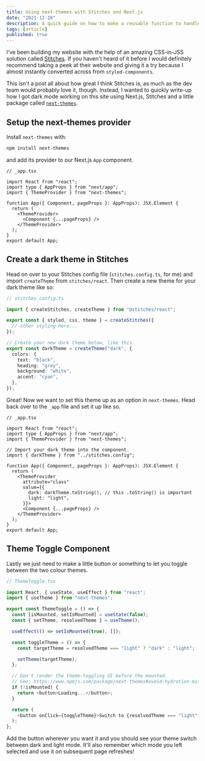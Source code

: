 ```yaml
---
title: Using next-themes with Stitches and Next.js
date: "2021-12-18"
description: A quick guide on how to make a reusable function to handle media queries.
tags: [article]
published: true
---
```


I've been building my website with the help of an amazing CSS-in-JSS solution called [Stitches](https://stitches.dev). If you haven't heard of it before I would definitely recommend taking a peek at their website and giving it a try because I almost instantly converted across from `styled-components`.

This isn't a post all about how great I think Stitches is, as much as the dev team would probably love it, though. Instead, I wanted to quickly write-up how I got dark mode working on this site using Next.js, Stitches and a little package called [`next-themes`](https://www.npmjs.com/package/next-themes).

## Setup the next-themes provider

Install `next-themes` with:

```sh
npm install next-themes
```

and add its provider to our Next.js `App` component.

```tsx
// _app.tsx

import React from "react";
import type { AppProps } from "next/app";
import { ThemeProvider } from "next-themes";

function App({ Component, pageProps }: AppProps): JSX.Element {
  return (
    <ThemeProvider>
      <Component {...pageProps} />
    </ThemeProvider>
  );
}
export default App;
```

## Create a dark theme in Stitches

Head on over to your Stitches config file (`stitches.config.ts`, for me) and import `createTheme` from `stitches/react`. Then create a new theme for your dark theme like so:

```ts
// stitches.config.ts

import { createStitches, createTheme } from "@stitches/react";

export const { styled, css, theme } = createStitches({
  // other styling here...
});

// Create your new dark theme below, like this.
export const darkTheme = createTheme("dark", {
  colors: {
    text: "black",
    heading: "grey",
    background: "white",
    accent: "cyan",
  },
});
```

Great! Now we want to set this theme up as an option in `next-themes`. Head back over to the `_app` file and set it up like so.

```tsx
// _app.tsx

import React from "react";
import type { AppProps } from "next/app";
import { ThemeProvider } from "next-themes";

// Import your dark theme into the component.
import { darkTheme } from "../stitches.config";

function App({ Component, pageProps }: AppProps): JSX.Element {
  return (
    <ThemeProvider
      attribute="class"
      value={{
        dark: darkTheme.toString(), // this .toString() is important
        light: "light",
      }}>
      <Component {...pageProps} />
    </ThemeProvider>
  );
}
export default App;
```

## Theme Toggle Component

Lastly we just need to make a little button or something to let you toggle between the two colour themes.

```ts
// ThemeToggle.tsx

import React, { useState, useEffect } from "react";
import { useTheme } from "next-themes";

export const ThemeToggle = () => {
  const [isMounted, setIsMounted] = useState(false);
  const { setTheme, resolvedTheme } = useTheme();

  useEffect(() => setIsMounted(true), []);

  const toggleTheme = () => {
    const targetTheme = resolvedTheme === "light" ? "dark" : "light";

    setTheme(targetTheme);
  };

  // Don't render the theme-toggling UI before the mounted.
  // See: https://www.npmjs.com/package/next-themes#avoid-hydration-mismatch
  if (!isMounted) {
    return <button>Loading...</button>;
  }

  return (
    <button onClick={toggleTheme}>Switch to {resolvedTheme === "light" ? "dark" : "light"}</button>
  );
};
```

Add the button wherever you want it and you should see your theme switch between dark and light mode. It'll also remember which mode you left selected and use it on subsequent page refreshes!

